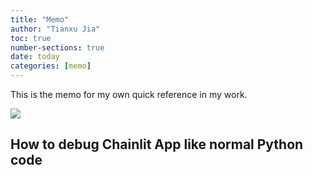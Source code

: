 ```yaml
---
title: "Memo"
author: "Tianxu Jia"
toc: true
number-sections: true
date: today
categories: [memo]
---
```


This is the memo for my own quick reference in my work.

![](memo.jpg)

## How to debug Chainlit App like normal Python code

